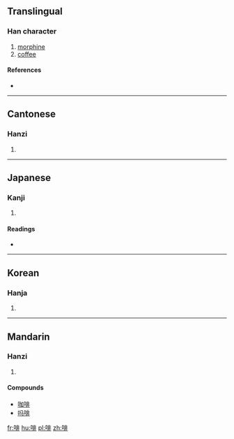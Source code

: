 ==Translingual==

===Han character===
{{Han char|rn=30|rad=口|as=08|sn=11|four=6101<sub>1</sub>|canj=口中一卜 (RLMY)}}

# [[morphine]]
# [[coffee]]

====References====
* {{Han ref|kx=1382.170|dkj=03874|dj=0418.110|hdz=10639.060|uh=5561|ud=21857|bh=B0D8|bd=45272}}

----

==Cantonese==

===Hanzi===
{{yue-hanzi|jyut=|y=fe1, fei1}}

# {{defn|Cantonese|sort=口08}}

----

==Japanese==

===Kanji===
{{ja-kanji|grade=|rs=口08}}

# {{defn|Japanese|sort=口08}}

====Readings====
* {{ja-readings|on=[[はい]] (hai), [[へ]] (he), [[ひ]] (hi)|kun=[[いびき]] (ibiki), [[つば]] (tsuba)}}

----

==Korean==

===Hanja===
{{ko-hanja|hangeul=[[배]], [[비]]|rv=bae, bi|mr=pae, pi}}

# {{defn|Korean|sort=口08}}

----

==Mandarin==

===Hanzi===
{{cmn-hanzi|pin=[[fēi]] ([[fei1]]), [[pēi]] ([[pei1]])|wg=fei<sup>1</sup>, p'ei<sup>1</sup>}}

# {{defn|Mandarin|sort=口08}}

====Compounds====
* [[咖啡]]
* [[吗啡]]

[[fr:啡]]
[[hu:啡]]
[[pl:啡]]
[[zh:啡]]